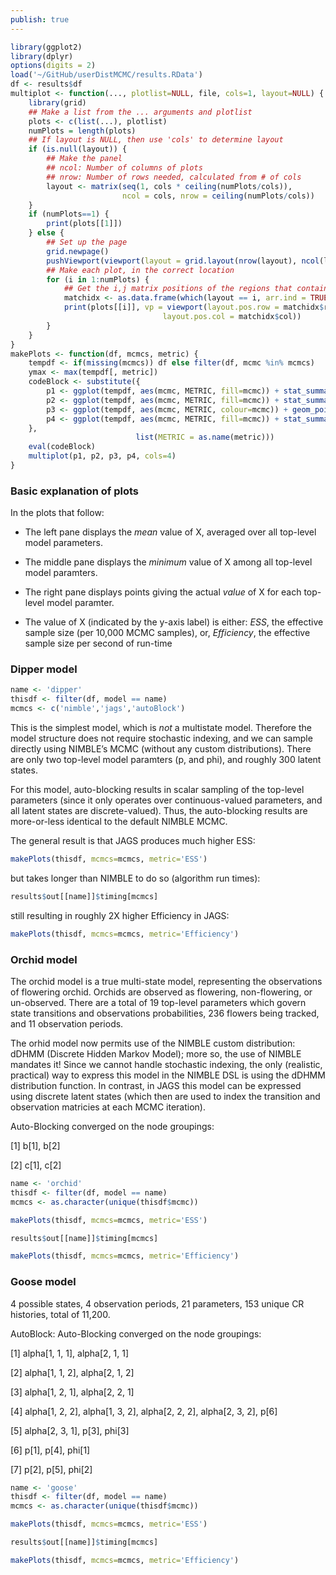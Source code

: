 ```yaml
---
publish: true
---
```



```r
library(ggplot2)
library(dplyr)
options(digits = 2)
load('~/GitHub/userDistMCMC/results.RData')
df <- results$df
multiplot <- function(..., plotlist=NULL, file, cols=1, layout=NULL) {
    library(grid)
    ## Make a list from the ... arguments and plotlist
    plots <- c(list(...), plotlist)
    numPlots = length(plots)
    ## If layout is NULL, then use 'cols' to determine layout
    if (is.null(layout)) {
        ## Make the panel
        ## ncol: Number of columns of plots
        ## nrow: Number of rows needed, calculated from # of cols
        layout <- matrix(seq(1, cols * ceiling(numPlots/cols)),
                         ncol = cols, nrow = ceiling(numPlots/cols))
    }
    if (numPlots==1) {
        print(plots[[1]])
    } else {
        ## Set up the page
        grid.newpage()
        pushViewport(viewport(layout = grid.layout(nrow(layout), ncol(layout))))
        ## Make each plot, in the correct location
        for (i in 1:numPlots) {
            ## Get the i,j matrix positions of the regions that contain this subplot
            matchidx <- as.data.frame(which(layout == i, arr.ind = TRUE))
            print(plots[[i]], vp = viewport(layout.pos.row = matchidx$row,
                                  layout.pos.col = matchidx$col))
        }
    }
}
makePlots <- function(df, mcmcs, metric) {
    tempdf <- if(missing(mcmcs)) df else filter(df, mcmc %in% mcmcs)
    ymax <- max(tempdf[, metric])
    codeBlock <- substitute({
        p1 <- ggplot(tempdf, aes(mcmc, METRIC, fill=mcmc)) + stat_summary(fun.y='mean', geom='bar') + ggtitle(paste0(name, '\nMean')) + theme(legend.position='none', axis.title.x=element_blank(), axis.text.x=element_blank(), axis.ticks.x = element_blank())
        p2 <- ggplot(tempdf, aes(mcmc, METRIC, fill=mcmc)) + stat_summary(fun.y='min', geom='bar') + ggtitle(paste0(name, '\nMin'))   + theme(legend.position='none', axis.title.x=element_blank(), axis.text.x=element_blank(), axis.ticks.x = element_blank())
        p3 <- ggplot(tempdf, aes(mcmc, METRIC, colour=mcmc)) + geom_point(size=3) + ggtitle(paste0(name, '\npoints')) + theme(legend.position='none', axis.title.x=element_blank(), axis.text.x=element_blank(), axis.ticks.x = element_blank()) + ylim(c(0,ymax))
        p4 <- ggplot(tempdf, aes(mcmc, METRIC, fill=mcmc)) + stat_summary(fun.y='mean', geom='bar') + theme(axis.title.x=element_blank(), axis.text.x=element_blank(), axis.ticks.x = element_blank(), axis.title.y=element_blank(), axis.text.y=element_blank(), axis.ticks.y=element_blank())
    },
                            list(METRIC = as.name(metric)))
    eval(codeBlock)
    multiplot(p1, p2, p3, p4, cols=4)
}
```


### Basic explanation of plots

 In the plots that follow:

- The left pane displays the *mean* value of X, averaged over all top-level model parameters.

- The middle pane displays the *minimum* value of X among all top-level model paramters.

- The right pane displays points giving the actual *value* of X for each top-level model paramter.

- The value of X (indicated by the y-axis label) is either: *ESS*, the effective sample size (per 10,000 MCMC samples), or, *Efficiency*, the effective sample size per second of run-time



### Dipper model

```r
name <- 'dipper'
thisdf <- filter(df, model == name)
mcmcs <- c('nimble','jags','autoBlock')
```

 This is the simplest model, which is *not* a multistate model.  Therefore the model structure does not require stochastic indexing, and we can sample directly using NIMBLE's MCMC (without any custom distributions).  There are only two top-level model paramters (p, and phi), and roughly 300 latent states.

 For this model, auto-blocking results in scalar sampling of the top-level parameters (since it only operates over continuous-valued parameters, and all latent states are discrete-valued).  Thus, the auto-blocking results are more-or-less identical to the default NIMBLE MCMC.

 The general result is that JAGS produces much higher ESS:

```r
makePlots(thisdf, mcmcs=mcmcs, metric='ESS')
```

 but takes longer than NIMBLE to do so (algorithm run times):

```r
results$out[[name]]$timing[mcmcs]
```

 still resulting in roughly 2X higher Efficiency in JAGS:

```r
makePlots(thisdf, mcmcs=mcmcs, metric='Efficiency')
```




### Orchid model

 The orchid model is a true multi-state model, representing the observations of flowering orchid.  Orchids are observed as flowering, non-flowering, or un-observed.  There are a total of 19 top-level parameters which govern state transitions and observations probabilities, 236 flowers being tracked, and 11 observation periods.

 The orhid model now permits use of the NIMBLE custom distribution: dDHMM (Discrete Hidden Markov Model); more so, the use of NIMBLE mandates it!  Since we cannot handle stochastic indexing, the only (realistic, practical) way to express this model in the NIMBLE DSL is using the dDHMM distribution function.  In contrast, in JAGS this model can be expressed using discrete latent states (which then are used to index the transition and observation matricies at each MCMC iteration).

Auto-Blocking converged on the node groupings:

[1] b[1], b[2]

[2] c[1], c[2]

```r
name <- 'orchid'
thisdf <- filter(df, model == name)
mcmcs <- as.character(unique(thisdf$mcmc))
```


```r
makePlots(thisdf, mcmcs=mcmcs, metric='ESS')
```

```r
results$out[[name]]$timing[mcmcs]
```

```r
makePlots(thisdf, mcmcs=mcmcs, metric='Efficiency')
```



### Goose model

 4 possible states, 4 observation periods, 21 parameters, 153 unique CR histories, total of 11,200.

 AutoBlock:
Auto-Blocking converged on the node groupings:

[1] alpha[1, 1, 1], alpha[2, 1, 1]

[2] alpha[1, 1, 2], alpha[2, 1, 2]

[3] alpha[1, 2, 1], alpha[2, 2, 1]

[4] alpha[1, 2, 2], alpha[1, 3, 2], alpha[2, 2, 2], alpha[2, 3, 2], p[6]

[5] alpha[2, 3, 1], p[3], phi[3]

[6] p[1], p[4], phi[1]

[7] p[2], p[5], phi[2]

```r
name <- 'goose'
thisdf <- filter(df, model == name)
mcmcs <- as.character(unique(thisdf$mcmc))
```


```r
makePlots(thisdf, mcmcs=mcmcs, metric='ESS')
```

```r
results$out[[name]]$timing[mcmcs]
```

```r
makePlots(thisdf, mcmcs=mcmcs, metric='Efficiency')
```


